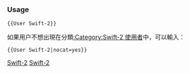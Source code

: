 {{Userbox-level
| level =2a
| id = [[Swift (程式語言)|Swift]]
| info = 這個用户能'''[[:Category:Swift-2 使用者|一般地]]'''使用'''[[:Category:Swift 使用者|Swift]]'''。
| usercategory = Swift-2 使用者
| nocat = {{{nocat|}}}
}}<noinclude>[[Category:程式用戶框模板|Swift-2]]

{{brClear}}
=== Usage ===

<tt><nowiki>{{User Swift-2}}</nowiki></tt>

如果用户不想出現在分類[[:Category:Swift-2 使用者]]中，可以輸入：

<tt><nowiki>{{User Swift-2|nocat=yes}}</nowiki></tt>

[[Category:程式用戶框模板|Swift-2]]
</noinclude>